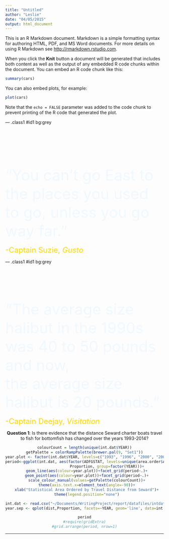```yaml
---
title: "Untitled"
author: "Leslie"
date: "04/05/2015"
output: html_document
---
```


This is an R Markdown document. Markdown is a simple formatting syntax for authoring HTML, PDF, and MS Word documents. For more details on using R Markdown see <http://rmarkdown.rstudio.com>.

When you click the **Knit** button a document will be generated that includes both content as well as the output of any embedded R code chunks within the document. You can embed an R code chunk like this:

```r
summary(cars)
```

You can also embed plots, for example:

```r
plot(cars)
```

Note that the `echo = FALSE` parameter was added to the code chunk to prevent printing of the R code that generated the plot.


--- .class1 #id1 bg:grey 

<br><br><br><br><br><br>

<font size=7 color=aliceblue>
"You can't go East to the places you used to go, unless you go way far."
</font>
<br><br>
<font size=5 color=gold>
-Captain Suzie, *Gusto*
</font>

--- .class1 #id1 bg:grey

<br><br><br><br><br>


<font size=7 color=aliceblue>
"The average size halibut in the 1990s <br>
was 40 to 50 pounds and now,  <br>
the average size halibut is 20 pounds."
</font>
<br><br>
<font size=5 color=gold>
-Captain Deejay, *Visitation*
</font>

<center>
**Question 1**: Is there evidence that the distance Seward charter boats travel to fish for bottomfish has changed over the years 1993-2014?
<style>
#slide-12 img{display:block;margin:auto;text-align:center;}
</style>

```r
colourCount = length(unique(int.dat$YEAR))
getPalette = colorRampPalette(brewer.pal(9, "Set1"))
year.plot <- factor(int.dat$YEAR, levels=c("1993", "1996", "2000", "2004", "2007", "2010", "1994", "1997", "2001", "2005", "2008", "2011", "1995", "1998", "2002", "2006", "2009", "2012", "1999", "2003", "2013", "2014"))
period<-ggplot(int.dat, aes(factor(ADFGSTAT, levels=unique(area.order$ADFGSTAT)),
                    Proportion, group=factor(YEAR)))+
  geom_line(aes(colour=year.plot))+facet_grid(period~.)+
  geom_point(aes(colour=year.plot))+facet_grid(period~.)+
  scale_colour_manual(values=getPalette(colourCount))+
  theme(axis.text.x=element_text(angle=-90))+
  xlab("Statistical Area Ordered by Travel Distance from Seward")+
  theme(legend.position="none")
```


```r
int.dat <- read.csv("~/Documents/WritingProject/report/datafiles/intdat.csv")
year.sep <- qplot(dist,Proportion, facets=~YEAR, geom='line', data=int.dat)

period
#require(gridExtra)
#grid.arrange(period, nrow=1)
```
</center>

---



